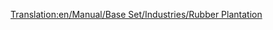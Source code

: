 [[Translation:en/Manual/Base Set/Industries/Rubber Plantation]]
{{en/Manual/Base Set/Industries/Industries|Image=[[File:en/Manual/Base Set/Industries/Rubberplantation.png]]
|name=File:en/Manual/Base Set/Industries/Rubberplantation.png
|climates=Sub-Tropical.
|accepts=Nothing
|produces=Rubber
|notes=Not present in other Climates
}}